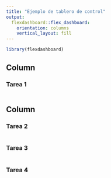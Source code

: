 ---
title: "Ejemplo de tablero de control"
output: 
  flexdashboard::flex_dashboard:
    orientation: columns
    vertical_layout: fill
---

```{r setup, include=FALSE}
library(flexdashboard)
```

Column {data-width=650}
-----------------------------------------------------------------------

### Tarea 1

```{r}

```

Column {data-width=350}
-----------------------------------------------------------------------

### Tarea 2

```{r}

```

### Tarea 3

```{r}

```

### Tarea 4

```{r}

```
